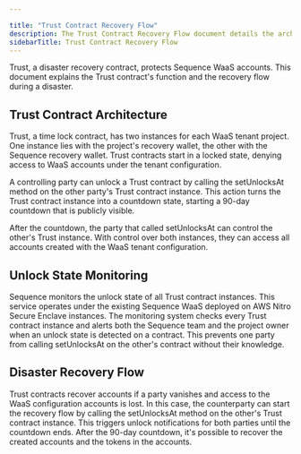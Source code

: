 ```yaml
---

title: "Trust Contract Recovery Flow"
description: The Trust Contract Recovery Flow document details the architecture of Trust contracts, which safeguard Sequence WaaS accounts.
sidebarTitle: Trust Contract Recovery Flow
---
```



Trust, a disaster recovery contract, protects Sequence WaaS accounts. This document explains the Trust contract's function and the recovery flow during a disaster.

## Trust Contract Architecture

Trust, a time lock contract, has two instances for each WaaS tenant project. One instance lies with the project's recovery wallet, the other with the Sequence recovery wallet. Trust contracts start in a locked state, denying access to WaaS accounts under the tenant configuration.

A controlling party can unlock a Trust contract by calling the setUnlocksAt method on the other party's Trust contract instance. This action turns the Trust contract instance into a countdown state, starting a 90-day countdown that is publicly visible.

After the countdown, the party that called setUnlocksAt can control the other's Trust instance. With control over both instances, they can access all accounts created with the WaaS tenant configuration.

## Unlock State Monitoring

Sequence monitors the unlock state of all Trust contract instances. This service operates under the existing Sequence WaaS deployed on AWS Nitro Secure Enclave instances. The monitoring system checks every Trust contract instance and alerts both the Sequence team and the project owner when an unlock state is detected on a contract. This prevents one party from calling setUnlocksAt on the other's contract without their knowledge.

## Disaster Recovery Flow

Trust contracts recover accounts if a party vanishes and access to the WaaS configuration accounts is lost. In this case, the counterparty can start the recovery flow by calling the setUnlocksAt method on the other's Trust contract instance. This triggers unlock notifications for both parties until the countdown ends. After the 90-day countdown, it's possible to recover the created accounts and the tokens in the accounts.
